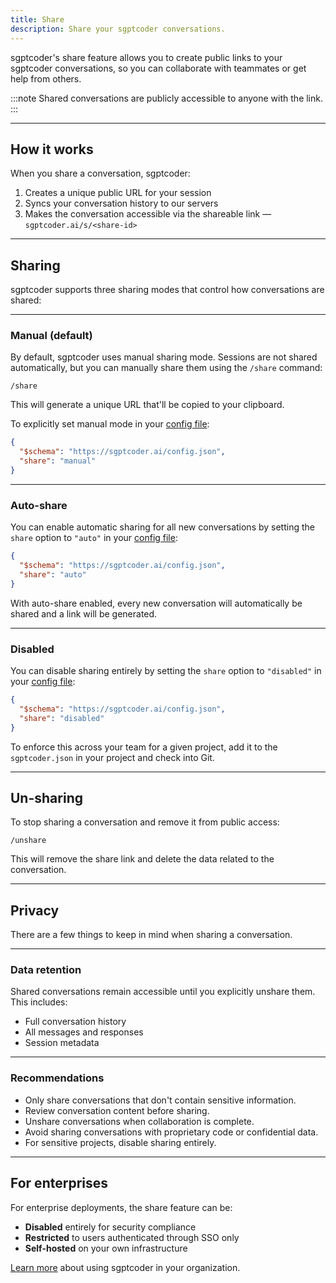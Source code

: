 ```yaml
---
title: Share
description: Share your sgptcoder conversations.
---
```


sgptcoder's share feature allows you to create public links to your sgptcoder conversations, so you can collaborate with teammates or get help from others.

:::note
Shared conversations are publicly accessible to anyone with the link.
:::

---

## How it works

When you share a conversation, sgptcoder:

1. Creates a unique public URL for your session
2. Syncs your conversation history to our servers
3. Makes the conversation accessible via the shareable link — `sgptcoder.ai/s/<share-id>`

---

## Sharing

sgptcoder supports three sharing modes that control how conversations are shared:

---

### Manual (default)

By default, sgptcoder uses manual sharing mode. Sessions are not shared automatically, but you can manually share them using the `/share` command:

```
/share
```

This will generate a unique URL that'll be copied to your clipboard.

To explicitly set manual mode in your [config file](/docs/config):

```json title="sgptcoder.json"
{
  "$schema": "https://sgptcoder.ai/config.json",
  "share": "manual"
}
```

---

### Auto-share

You can enable automatic sharing for all new conversations by setting the `share` option to `"auto"` in your [config file](/docs/config):

```json title="sgptcoder.json"
{
  "$schema": "https://sgptcoder.ai/config.json",
  "share": "auto"
}
```

With auto-share enabled, every new conversation will automatically be shared and a link will be generated.

---

### Disabled

You can disable sharing entirely by setting the `share` option to `"disabled"` in your [config file](/docs/config):

```json title="sgptcoder.json"
{
  "$schema": "https://sgptcoder.ai/config.json",
  "share": "disabled"
}
```

To enforce this across your team for a given project, add it to the `sgptcoder.json` in your project and check into Git.

---

## Un-sharing

To stop sharing a conversation and remove it from public access:

```
/unshare
```

This will remove the share link and delete the data related to the conversation.

---

## Privacy

There are a few things to keep in mind when sharing a conversation.

---

### Data retention

Shared conversations remain accessible until you explicitly unshare them. This
includes:

- Full conversation history
- All messages and responses
- Session metadata

---

### Recommendations

- Only share conversations that don't contain sensitive information.
- Review conversation content before sharing.
- Unshare conversations when collaboration is complete.
- Avoid sharing conversations with proprietary code or confidential data.
- For sensitive projects, disable sharing entirely.

---

## For enterprises

For enterprise deployments, the share feature can be:

- **Disabled** entirely for security compliance
- **Restricted** to users authenticated through SSO only
- **Self-hosted** on your own infrastructure

[Learn more](/docs/enterprise) about using sgptcoder in your organization.
